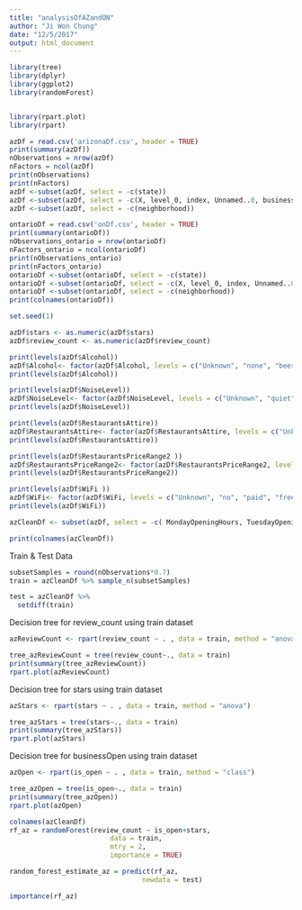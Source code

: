 ```yaml
---
title: "analysisOfAZandON"
author: "Ji Won Chung"
date: "12/5/2017"
output: html_document
---
```


```r
library(tree)
library(dplyr)
library(ggplot2)
library(randomForest)


library(rpart.plot)
library(rpart)
```

```r
azDf = read.csv('arizonaDf.csv', header = TRUE) 
print(summary(azDf))
nObservations = nrow(azDf)
nFactors = ncol(azDf)
print(nObservations)
print(nFactors)
azDf <-subset(azDf, select = -c(state))
azDf <-subset(azDf, select = -c(X, level_0, index, Unnamed..0, business_id, city))
azDf <-subset(azDf, select = -c(neighborhood))
```


```r
ontarioDf = read.csv('onDf.csv', header = TRUE) 
print(summary(ontarioDf))
nObservations_ontario = nrow(ontarioDf)
nFactors_ontario = ncol(ontarioDf)
print(nObservations_ontario)
print(nFactors_ontario)
ontarioDf <-subset(ontarioDf, select = -c(state))
ontarioDf <-subset(ontarioDf, select = -c(X, level_0, index, Unnamed..0, business_id, city))
ontarioDf <-subset(ontarioDf, select = -c(neighborhood))
print(colnames(ontarioDf)) 
```
```r
set.seed(1)
```

```r
azDf$stars <- as.numeric(azDf$stars)
azDf$review_count <- as.numeric(azDf$review_count)

print(levels(azDf$Alcohol))
azDf$Alcohol<- factor(azDf$Alcohol, levels = c("Unknown", "none", "beer_and_wine", "full_bar"))
print(levels(azDf$Alcohol))

print(levels(azDf$NoiseLevel))
azDf$NoiseLevel<- factor(azDf$NoiseLevel, levels = c("Unknown", "quiet", "average", "very_loud"))
print(levels(azDf$NoiseLevel))

print(levels(azDf$RestaurantsAttire))
azDf$RestaurantsAttire<- factor(azDf$RestaurantsAttire, levels = c("Unknown", "casual", "dressy", "formal"))
print(levels(azDf$RestaurantsAttire))

print(levels(azDf$RestaurantsPriceRange2 )) 
azDf$RestaurantsPriceRange2<- factor(azDf$RestaurantsPriceRange2, levels = c("Unknown", "1.0", "2.0", "3.0", "4.0"))
print(levels(azDf$RestaurantsPriceRange2))

print(levels(azDf$WiFi )) 
azDf$WiFi<- factor(azDf$WiFi, levels = c("Unknown", "no", "paid", "free"))
print(levels(azDf$WiFi))
```

```r
azCleanDf <- subset(azDf, select = -c( MondayOpeningHours, TuesdayOpeningHours, WednesdayOpeningHours, ThursdayOpeningHours, FridayOpeningHours, SaturdayOpeningHours, SundayOpeningHours, MondayClosingHours, TuesdayClosingHours, WednesdayClosingHours, ThursdayClosingHours, FridayClosingHours, SaturdayClosingHours, SundayClosingHours))

print(colnames(azCleanDf))
```



Train & Test Data 
```r
subsetSamples = round(nObservations*0.7)
train = azCleanDf %>% sample_n(subsetSamples)

test = azCleanDf %>% 
  setdiff(train)
```


Decision tree for review_count using train dataset 
```r
azReviewCount <- rpart(review_count ~ . , data = train, method = "anova")

tree_azReviewCount = tree(review_count~., data = train)
print(summary(tree_azReviewCount))
rpart.plot(azReviewCount) 
```
 

Decision tree for stars using train dataset 
```r
azStars <- rpart(stars ~ . , data = train, method = "anova")

tree_azStars = tree(stars~., data = train)
print(summary(tree_azStars))
rpart.plot(azStars) 
```
Decision tree for businessOpen using train dataset 
```r


azOpen <- rpart(is_open ~ . , data = train, method = "class")

tree_azOpen = tree(is_open~., data = train)
print(summary(tree_azOpen))
rpart.plot(azOpen) 
```

```r
colnames(azCleanDf)
rf_az = randomForest(review_count ~ is_open+stars, 
                         data = train, 
                         mtry = 2, 
                         importance = TRUE)

random_forest_estimate_az = predict(rf_az, 
                                 newdata = test)

importance(rf_az)

```
